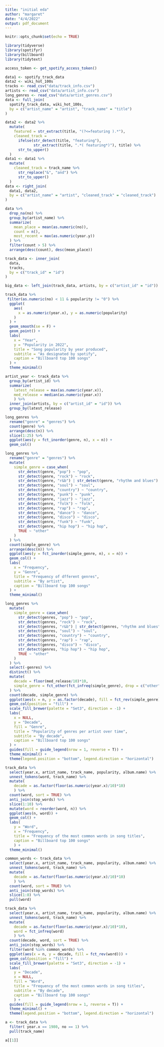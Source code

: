 ```yaml
---
title: "initial eda"
author: "margaret"
date: "4/4/2022"
output: pdf_document
---
```


```r
knitr::opts_chunk$set(echo = TRUE)
```

```r
library(tidyverse)
library(spotifyr)
library(billboard)
library(tidytext)
```

```r
access_token <- get_spotify_access_token()
```

```r
data1 <- spotify_track_data
data2 <- wiki_hot_100s
tracks <- read_csv("data/track_info.csv")
artists <- read_csv("data/artist_info.csv")
long_genres <- read_csv("data/artist_genres.csv")
data <- full_join(
  spotify_track_data, wiki_hot_100s,
  by = c("artist_name" = "artist", "track_name" = "title")
)
```

```r
data2 <- data2 %>%
  mutate(
    featured = str_extract(title, "(?<=featuring ).*"),
    cleaned_track = 
      ifelse(str_detect(title, "featuring"), 
             str_extract(title, ".*( featuring*)"), title) %>%
      str_to_upper()
  )
data1 <- data1 %>%
  mutate(
    cleaned_track = track_name %>%
      str_replace("&", "and") %>%
      str_to_upper()
  )
data <- right_join(
  data1, data2,
  by = c("artist_name" = "artist", "cleaned_track" = "cleaned_track")
)
```

```r
data %>%
  drop_na(no) %>%
  group_by(artist_name) %>%
  summarize(
    mean_place = mean(as.numeric(no)),
    count = n(),
    most_recent = max(as.numeric(year.y))
  ) %>%
  filter(count > 5) %>%
  arrange(desc(count), desc(mean_place))
```

```r
track_data <- inner_join(
  data, 
  tracks,
  by = c("track_id" = "id")
)

big_data <- left_join(track_data, artists, by = c("artist_id" = "id"))
```

```r
track_data %>%
 filter(as.numeric(no) < 11 & popularity != "0") %>%
  ggplot(
    aes(
      x = as.numeric(year.x), y = as.numeric(popularity)
    )
  ) +
  geom_smooth(se = F) +
  geom_point() +
  labs(
    x = "Year",
    y = "Popularity in 2022",
    title = "Song popularity by year produced",
    subtitle = "As designated by spotify",
    caption = "Billboard top 100 songs"
  ) +
  theme_minimal()
```

```r
artist_year <- track_data %>%
  group_by(artist_id) %>%
  summarize(
    latest_release = max(as.numeric(year.x)),
    med_release = median(as.numeric(year.x))
    ) %>%
  inner_join(artists, by = c("artist_id" = "id")) %>%
  group_by(latest_release)
```

```r
long_genres %>%
  rename("genre" = "genres") %>%
  count(genre) %>%
  arrange(desc(n)) %>%
  slice(1:25) %>%
  ggplot(aes(y = fct_inorder(genre, n), x = n)) +
  geom_col()
```

```r
long_genres %>%
  rename("genre" = "genres") %>%
  mutate(
    simple_genre = case_when(
      str_detect(genre, "pop") ~ "pop",
      str_detect(genre, "rock") ~ "rock",
      str_detect(genre, "r&b") | str_detect(genre, "rhythm and blues") ~ "r&b",
      str_detect(genre, "soul") ~ "soul",
      str_detect(genre, "country") ~ "country",
      str_detect(genre, "punk") ~ "punk",
      str_detect(genre, "jazz") ~ "jazz",
      str_detect(genre, "folk") ~ "folk",
      str_detect(genre, "rap") ~ "rap",
      str_detect(genre, "dance") ~ "dance",
      str_detect(genre, "disco") ~ "disco",
      str_detect(genre, "funk") ~ "funk",
      str_detect(genre, "hip hop") ~ "hip hop",
      TRUE ~ "other"
    )
  ) %>%
  count(simple_genre) %>%
  arrange(desc(n)) %>%
  ggplot(aes(y = fct_inorder(simple_genre, n), x = n)) +
  geom_col() +
  labs(
    x = "Frequency",
    y = "Genre",
    title = "Frequency of dfferent genres",
    subtitle = "By artist",
    caption = "Billboard top 100 songs"
  ) +
  theme_minimal()
```

```r
long_genres %>%
  mutate(
    simple_genre = case_when(
      str_detect(genres, "pop") ~ "pop",
      str_detect(genres, "rock") ~ "rock",
      str_detect(genres, "r&b") | str_detect(genres, "rhythm and blues") ~ "r&b",
      str_detect(genres, "soul") ~ "soul",
      str_detect(genres, "country") ~ "country",
      str_detect(genres, "rap") ~ "rap",
      str_detect(genres, "disco") ~ "disco",
      str_detect(genres, "hip hop") ~ "hip hop",
      TRUE ~ "other"
    )
  ) %>%
  select(-genres) %>%
  distinct() %>%
  mutate(
    decade = floor(med_release/10)*10,
    simple_genre = fct_other(fct_infreq(simple_genre), drop = c("other"))
  ) %>%
  count(decade, simple_genre) %>%
  ggplot(aes(x = n, y = as.factor(decade), fill = fct_rev(simple_genre))) +
  geom_col(position = "fill") +
  scale_fill_brewer(palette = "Set3", direction = -1) +
  labs(
    x = NULL, 
    y = "Decade", 
    fill = "Genre", 
    title = "Popularity of genres per artist over time",
    subtitle = "By decade",
    caption = "Billboard top 100 songs"
  ) +
  guides(fill = guide_legend(nrow = 1, reverse = T)) +
  theme_minimal() +
  theme(legend.position = "bottom", legend.direction = "horizontal")
```

```r
track_data %>%
  select(year.x, artist_name, track_name, popularity, album.name) %>%
  unnest_tokens(word, track_name) %>%
  mutate(
    decade = as.factor(floor(as.numeric(year.x)/10)*10)
    ) %>%
  count(word, sort = TRUE) %>%
  anti_join(stop_words) %>%
  slice(1:10) %>%
  mutate(word = reorder(word, n)) %>%
  ggplot(aes(n, word)) +
  geom_col() +
  labs(
    y = "Word",
    x = "Frequency",
    title = "Frequency of the most common words in song titles",
    caption = "Billboard top 100 songs"
    ) +
  theme_minimal()
```

```r
common_words <- track_data %>%
  select(year.x, artist_name, track_name, popularity, album.name) %>%
  unnest_tokens(word, track_name) %>%
  mutate(
    decade = as.factor(floor(as.numeric(year.x)/10)*10)
    ) %>%
  count(word, sort = TRUE) %>%
  anti_join(stop_words) %>%
  slice(1:8) %>%
  pull(word)

track_data %>%
  select(year.x, artist_name, track_name, popularity, album.name) %>%
  unnest_tokens(word, track_name) %>%
  mutate(
    decade = as.factor(floor(as.numeric(year.x)/10)*10),
    word = fct_infreq(word)
    ) %>%
  count(decade, word, sort = TRUE) %>%
  anti_join(stop_words) %>%
  filter(word %in% common_words) %>%
  ggplot(aes(x = n, y = decade, fill = fct_rev(word))) +
  geom_col(position = "fill") +
  scale_fill_brewer(palette = "Set3", direction = -1) +
  labs(
    y = "Decade",
    x = NULL,
    fill = "Word",
    title = "Frequency of the most common words in song titles",
    subtitle = "By decade",
    caption = "Billboard top 100 songs"
    ) +
  guides(fill = guide_legend(nrow = 1, reverse = T)) +
  theme_minimal() +
  theme(legend.position = "bottom", legend.direction = "horizontal")
```

```r
a <- track_data %>%
  filter( year.x == 1980, no == 1) %>%
  pull(track_name)

a[[1]]
```

